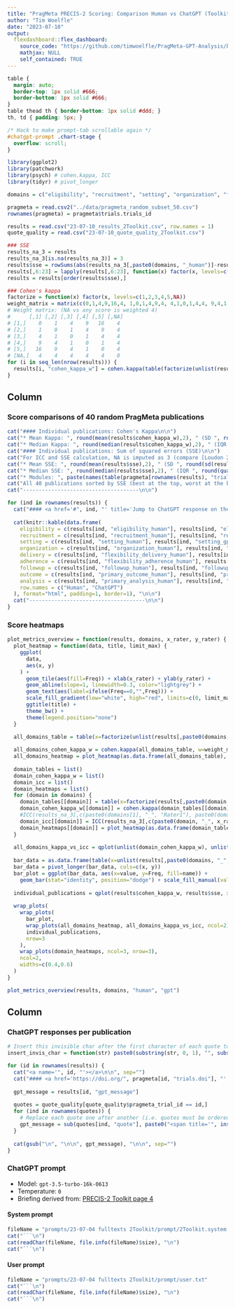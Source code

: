```yaml
---
title: "PragMeta PRECIS-2 Scoring: Comparison Human vs ChatGPT (Toolkit  briefing)"
author: "Tim Woelfle"
date: "2023-07-10"
output: 
  flexdashboard::flex_dashboard:
    source_code: "https://github.com/timwoelfle/PragMeta-GPT-Analysis/blob/main/results/23-07-10_pragmeta_compare_human_gpt_2Toolkit.rmd"
    mathjax: NULL
    self_contained: TRUE
---
```


```css
table {
  margin: auto;
  border-top: 1px solid #666;
  border-bottom: 1px solid #666;
}
table thead th { border-bottom: 1px solid #ddd; }
th, td { padding: 5px; }

/* Hack to make prompt-tab scrollable again */
#chatgpt-prompt .chart-stage {
  overflow: scroll;
}
```

```r
library(ggplot2)
library(patchwork)
library(psych) # cohen.kappa, ICC
library(tidyr) # pivot_longer

domains = c("eligibility", "recruitment", "setting", "organization", "flexibility_delivery", "flexibility_adherence", "followup", "primary_outcome", "primary_analysis")

pragmeta = read.csv2("../data/pragmeta_random_subset_50.csv")
rownames(pragmeta) = pragmeta$trials.trials_id

results = read.csv("23-07-10_results_2Toolkit.csv", row.names = 1)
quote_quality = read.csv("23-07-10_quote_quality_2Toolkit.csv")

### SSE
results_na_3 = results
results_na_3[is.na(results_na_3)] = 3
results$sse = rowSums(abs(results_na_3[,paste0(domains, "_human")]-results_na_3[,paste0(domains, "_gpt")])**2)
results[,6:23] = lapply(results[,6:23], function(x) factor(x, levels=c(1,2,3,4,5,NA)))
results = results[order(results$sse),]

### Cohen's kappa
factorize = function(x) factor(x, levels=c(1,2,3,4,5,NA))
weight_matrix = matrix(c(0,1,4,9,16,4, 1,0,1,4,9,4, 4,1,0,1,4,4, 9,4,1,0,1,4, 16,9,4,1,0,4, 4,4,4,4,4,0), nrow=6)
# Weight matrix: (NA vs any score is weighted 4)
#      [,1] [,2] [,3] [,4] [,5] [,NA]
# [1,]    0    1    4    9   16    4
# [2,]    1    0    1    4    9    4
# [3,]    4    1    0    1    4    4
# [4,]    9    4    1    0    1    4
# [5,]   16    9    4    1    0    4
# [NA,]   4    4    4    4    4    0
for (i in seq_len(nrow(results))) {
  results[i, "cohen_kappa_w"] = cohen.kappa(table(factorize(unlist(results[i, paste0(domains, "_human")])), factorize(unlist(results[i, paste0(domains, "_gpt")])), useNA="always"), w=weight_matrix)$weighted.kappa
}
```

Column {data-width=60}
-------------------------------------

### Score comparisons of 40 random PragMeta publications

```r
cat("#### Individual publications: Cohen's Kappa\n\n")
cat("* Mean Kappa: ", round(mean(results$cohen_kappa_w),2), " (SD ", round(sd(results$cohen_kappa_w),2), ")\n\n", sep="")
cat("* Median Kappa: ", round(median(results$cohen_kappa_w),2), " (IQR ", round(quantile(results$cohen_kappa_w,0.25),2), "-", round(quantile(results$cohen_kappa_w,0.75),2), ", range ", min(results$cohen_kappa_w), "-", max(results$cohen_kappa_w), ")\n\n", sep="")
cat("#### Individual publications: Sum of squared errors (SSE)\n\n")
cat("For ICC and SSE calculation, NA is imputed as 3 (compare [Loudon 2017](https://doi.org/10.1016/j.jclinepi.2017.06.001) for ICC). SSE = sum((human-gpt)²). Examples: error of 1 in each of the 9 domains: SSE = 9×(1²)= 9; error of 4 in 1 domain: 1×(4²)=16; error of 2 in 5 domains: SSE = 5×(2²) = 20\n\n")
cat("* Mean SSE: ", round(mean(results$sse),2), " (SD ", round(sd(results$sse),2), ")\n\n", sep="")
cat("* Median SSE: ", round(median(results$sse),2), " (IQR ", round(quantile(results$sse,0.25),2), "-", round(quantile(results$sse,0.75),2), ", range ", min(results$sse), "-", max(results$sse), ")\n\n", sep="")
cat("* Modules: ", paste(names(table(pragmeta[rownames(results), "trials.module"])), table(pragmeta[rownames(results), "trials.module"]), sep=": ", collapse=", "), "\n\n", sep="")
cat("All 40 publications sorted by SSE (best at the top, worst at the bottom):\n\n")
cat("-------------------------------------\n\n")

for (ind in rownames(results)) {
  cat("#### <a href='#", ind, "' title='Jump to ChatGPT response on the right'>", pragmeta[ind, "trials.title"], "</a> (", pragmeta[ind, "trials.pub_year"], "), ", pragmeta[ind, "trials.module"], ", SEE: ", results[ind, "sse"], ", Cohen Kappa: ", round(results[ind, "cohen_kappa_w"], 2), "\n\n", sep="")
  
  cat(knitr::kable(data.frame(
    eligibility = c(results[ind, "eligibility_human"], results[ind, "eligibility_gpt"]),
    recruitment = c(results[ind, "recruitment_human"], results[ind, "recruitment_gpt"]),
    setting = c(results[ind, "setting_human"], results[ind, "setting_gpt"]),
    organization = c(results[ind, "organization_human"], results[ind, "organization_gpt"]),
    delivery = c(results[ind, "flexibility_delivery_human"], results[ind, "flexibility_delivery_gpt"]),
    adherence = c(results[ind, "flexibility_adherence_human"], results[ind, "flexibility_adherence_gpt"]),
    followup = c(results[ind, "followup_human"], results[ind, "followup_gpt"]),
    outcome = c(results[ind, "primary_outcome_human"], results[ind, "primary_outcome_gpt"]),
    analysis = c(results[ind, "primary_analysis_human"], results[ind, "primary_analysis_gpt"]),
    row.names = c("Human", "ChatGPT")
  ), format="html", padding=1, border=1), "\n\n")
  cat("-------------------------------------\n\n")
}
```

### Score heatmaps

```r
plot_metrics_overview = function(results, domains, x_rater, y_rater) {
  plot_heatmap = function(data, title, limit_max) {
    ggplot(
      data, 
      aes(x, y)
    ) +
      geom_tile(aes(fill=Freq)) + xlab(x_rater) + ylab(y_rater) +
      geom_abline(slope=1, linewidth=0.3, color="lightgrey") +
      geom_text(aes(label=ifelse(Freq==0,"",Freq))) +
      scale_fill_gradient(low="white", high="red", limits=c(0, limit_max)) +
      ggtitle(title) +
      theme_bw() +
      theme(legend.position="none")
  }
  
  all_domains_table = table(x=factorize(unlist(results[,paste0(domains, "_", x_rater)])), y=factorize(unlist(results[,paste0(domains, "_", y_rater)])), useNA="always")

  all_domains_cohen_kappa_w = cohen.kappa(all_domains_table, w=weight_matrix)$weighted.kappa
  all_domains_heatmap = plot_heatmap(as.data.frame(all_domains_table), paste0("all domains (weighted Cohen κ=", round(all_domains_cohen_kappa_w, 2), ")"), 125)
  
  domain_tables = list()
  domain_cohen_kappa_w = list()
  domain_icc = list()
  domain_heatmaps = list()
  for (domain in domains) {
    domain_tables[[domain]] = table(x=factorize(results[,paste0(domain, "_", x_rater)]), y=factorize(results[,paste0(domain, "_", y_rater)]), useNA="always")
    domain_cohen_kappa_w[[domain]] = cohen.kappa(domain_tables[[domain]], w=weight_matrix)$weighted.kappa
    #ICC(results_na_3[,c(paste0(domains[1], "_", "Rater1"), paste0(domains[1], "_", "Rater2"))])
    domain_icc[[domain]] = ICC(results_na_3[,c(paste0(domain, "_", x_rater), paste0(domain, "_", y_rater))])$results["Average_random_raters", "ICC"]
    domain_heatmaps[[domain]] = plot_heatmap(as.data.frame(domain_tables[[domain]]), paste0(domain, " (κ=", round(domain_cohen_kappa_w[[domain]],2), ", ICC=", round(domain_icc[[domain]],2), ")"), 32)
  }
  
  all_domains_kappa_vs_icc = qplot(unlist(domain_cohen_kappa_w), unlist(domain_icc), xlab="Weighted Cohen kappa", ylab="ICC(2,k)", xlim=c(-0.2,1), ylim=c(0,1), size=I(3)) + theme_bw()
  
  bar_data = as.data.frame(table(x=unlist(results[,paste0(domains, "_", x_rater)]), y=unlist(results[,paste0(domains, "_", y_rater)]), useNA = "always"))
  bar_data = pivot_longer(bar_data, cols=c(x, y))
  bar_plot = ggplot(bar_data, aes(x=value, y=Freq, fill=name)) +
    geom_bar(stat="identity", position="dodge") + scale_fill_manual(values=c("x"="#2780e3", "y"="#ff9e81")) + theme_bw() + xlab(NULL) + ggtitle(paste0(x_rater, " (blue) vs ", y_rater, " (red)")) + theme(legend.position="none")
  
  individual_publications = qplot(results$cohen_kappa_w, results$sse, xlab="Weighted Cohen kappa", ylab="Sum of squared errors", xlim=c(-0.5,1), size=I(3), alpha=I(0.8)) + theme_bw() + ggtitle("individual publications' ratings")
  
  wrap_plots(
    wrap_plots(
      bar_plot, 
      wrap_plots(all_domains_heatmap, all_domains_kappa_vs_icc, ncol=2),
      individual_publications, 
      nrow=3
    ),
    wrap_plots(domain_heatmaps, ncol=3, nrow=3),
    ncol=2,
    widths=c(0.4,0.6)
  )
}

plot_metrics_overview(results, domains, "human", "gpt")
```

Column {data-width=40 .tabset}
-------------------------------------

### ChatGPT responses per publication

```r
# Insert this invisible char after the first character of each quote to make sure that it is only replaced with span once
insert_invis_char = function(str) paste0(substring(str, 0, 1), "‎", substring(str, 2))

for (id in rownames(results)) {
  cat("<a name='", id, "'></a>\n\n", sep="")
  cat("#### <a href='https://doi.org/", pragmeta[id, "trials.doi"], "' title='Open publication'>", pragmeta[id, "trials.title"], "</a> (", pragmeta[id, "trials.pub_year"], "), ", pragmeta[id, "trials.module"], "\n\n", sep="")
  
  gpt_message = results[id, "gpt_message"]
  
  quotes = quote_quality[quote_quality$pragmeta_trial_id == id,]
  for (ind in rownames(quotes)) {
    # Replace each quote one after another (i.e. quotes must be ordered in csv), do not use gsub with this strategy
    gpt_message = sub(quotes[ind, "quote"], paste0("<span title='", insert_invis_char(trimws(gsub("'", "&#39;", gsub("\n", "", quotes[ind, "best_match"]), fixed=T))), "' style='border-bottom: 1px dashed black;", ifelse(quotes[ind, "ratio"] < 80, "background-color: red", ifelse(quotes[ind, "ratio"] < 95, "background-color: orange", ifelse(quotes[ind, "ratio"] < 100, "background-color: yellow", ""))), "'>", insert_invis_char(quotes[ind, "quote"]), "</span>"), gpt_message, fixed=T, useBytes = T)
  }
  
  cat(gsub("\n", "\n\n", gpt_message), "\n\n", sep="")
}
```

### ChatGPT prompt

* Model: `gpt-3.5-turbo-16k-0613`
* Temperature: `0`
* Briefing derived from: [PRECIS-2 Toolkit page 4](http://precis-2.org/Help/Documentation/ToolkitDownload)

#### System prompt

```r
fileName = "prompts/23-07-04 fulltexts 2Toolkit/prompt/2Toolkit.system.txt"
cat("```\n")
cat(readChar(fileName, file.info(fileName)$size), "\n")
cat("```\n")
```

#### User prompt

```r
fileName = "prompts/23-07-04 fulltexts 2Toolkit/prompt/user.txt"
cat("```\n")
cat(readChar(fileName, file.info(fileName)$size), "\n")
cat("```\n")
```
